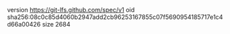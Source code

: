 version https://git-lfs.github.com/spec/v1
oid sha256:08c0c85d4060b2947add2cb96253167855c07f5690954185717e1c4d66a00426
size 2684
